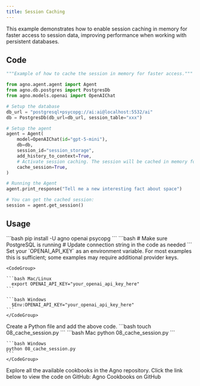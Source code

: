 ```yaml
---
title: Session Caching
---
```


This example demonstrates how to enable session caching in memory for faster access to session data, improving performance when working with persistent databases.

## Code

```python 08_cache_session.py
"""Example of how to cache the session in memory for faster access."""

from agno.agent.agent import Agent
from agno.db.postgres import PostgresDb
from agno.models.openai import OpenAIChat

# Setup the database
db_url = "postgresql+psycopg://ai:ai@localhost:5532/ai"
db = PostgresDb(db_url=db_url, session_table="xxx")

# Setup the agent
agent = Agent(
    model=OpenAIChat(id="gpt-5-mini"),
    db=db,
    session_id="session_storage",
    add_history_to_context=True,
    # Activate session caching. The session will be cached in memory for faster access.
    cache_session=True,
)

# Running the Agent
agent.print_response("Tell me a new interesting fact about space")

# You can get the cached session:
session = agent.get_session()
```

## Usage

<Steps>
  <Snippet file="create-venv-step.mdx" />

  <Step title="Install libraries">
    ```bash
    pip install -U agno openai psycopg
    ```
  </Step>

  <Step title="Setup PostgreSQL">
    ```bash
    # Make sure PostgreSQL is running
    # Update connection string in the code as needed
    ```
  </Step>

  <Step title="Export your OpenAI API key">
    Set your `OPENAI_API_KEY` as an environment variable. For most examples this is sufficient; some examples may require additional provider keys.

    <CodeGroup>

    ```bash Mac/Linux
      export OPENAI_API_KEY="your_openai_api_key_here"
    ```

    ```bash Windows
      $Env:OPENAI_API_KEY="your_openai_api_key_here"
    ```
    </CodeGroup> 
  </Step>

  <Step title="Create a Python file">
    Create a Python file and add the above code.
    ```bash
    touch 08_cache_session.py
    ```
  </Step>

  <Step title="Run Agent">
    <CodeGroup>
    ```bash Mac
    python 08_cache_session.py
    ```
    
    ```bash Windows
    python 08_cache_session.py
    ```
    </CodeGroup>
  </Step>

  <Step title="Find All Cookbooks">
  Explore all the available cookbooks in the Agno repository. Click the link below to view the code on GitHub:

  <Link href="https://github.com/agno-agi/agno/tree/main/cookbook" target="_blank">
    Agno Cookbooks on GitHub
  </Link>
</Step>
</Steps>